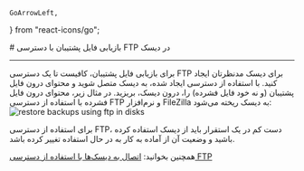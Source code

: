     GoArrowLeft,
} from "react-icons/go";


<Layout>
<Head>
<title>مستندات بازیابی فایل پشتیبان با FTP در دیسک - لیارا</title>

<meta property="og:title" content="مستندات خدمات رایانش ابری لیارا" />
<meta property="og:description" content="مستندات مربوط به نحوه بازیابی فایل پشتیبان با دسترسی FTP در یک دیسک در لیارا"  />
<meta property="og:image" content="https://files.liara.ir/liara/logos/liara-poster.jpg" />
</Head>
# بازیابی فایل پشتیبان با دسترسی FTP در دیسک

<hr className="mb-2" />
برای بازیابی فایل پشتیبان، کافیست تا یک
دسترسی FTP برای دیسک مدنظرتان ایجاد کنید. با استفاده از دسترسی ایجاد شده، به دیسک متصل شوید و 
محتوای درون فایل پشتیبان (و نه خود فایل فشرده) را، درون دیسک، بریزید.
در مثال زیر، محتوای درون فایل فشرده با استفاده از دسترسی FTP و نرم‌افزار FileZilla به دیسک ریخته می‌شود:

<div className="h-4" />
<img src="https://files.liara.ir/liara/docs/restore-backup-in-disks.gif" alt="restore backups using ftp in disks"/>
<div className="h-4" />

<Alert variant="success">
<p>
برای استفاده از دسترسی FTP، دست کم در یک استقرار باید از دیسک استفاده کرده باشید و وضعیت آن از آماده به کار به در حال استفاده تغییر کرده باشد. 
</p>
</Alert>

<Alert variant="success">
<p>
همچنین بخوانید: <a href="../ftp-access" className="text-[#2196f3] ">اتصال به دیسک‌ها با استفاده از دسترسی FTP</a>
</p>
</Alert>

</Layout>
